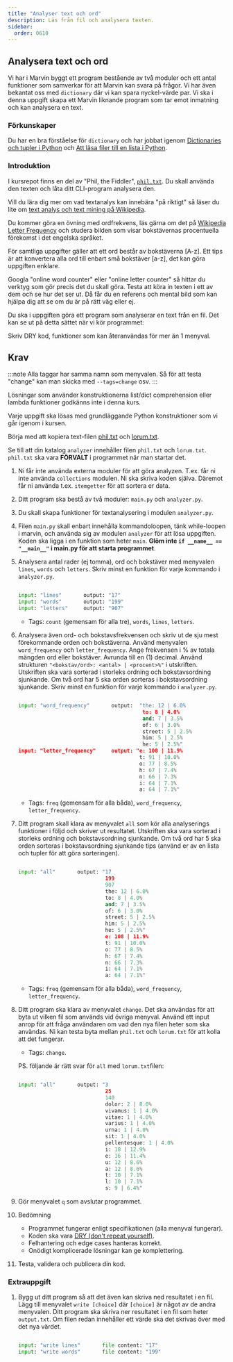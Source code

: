 ```yaml
---
title: "Analyser text och ord"
description: Läs från fil och analysera texten.
sidebar:
  order: 0610
---
```


## Analysera text och ord

Vi har i Marvin byggt ett program bestående av två moduler och ett antal funktioner som samverkar för att Marvin kan svara på frågor. Vi har även bekantat oss med `dictionary` där vi kan spara nyckel-värde par.  Vi ska i denna uppgift skapa ett Marvin liknande program som tar emot inmatning och kan analysera en text.


### Förkunskaper


Du har en bra förståelse för `dictionary` och har jobbat igenom [Dictionaries och tupler i Python](/website/laromaterial/övning/dictionaries-och-tupler-i-python) och [Att läsa filer till en lista i Python](/website/laromaterial/övning/att-lasa-filer-i-python).



### Introduktion

I kursrepot finns en del av "Phil, the Fiddler", [`phil.txt`](https://github.com/bth-python/python-abcd25/blob/main/src/kmom06/analyzer/phil.txt). Du skall använda den texten och låta ditt CLI-program analysera den.

Vill du lära dig mer om vad textanalys kan innebära "på riktigt" så läser du lite om [text analys och text mining på Wikipedia](https://en.wikipedia.org/wiki/Text_mining).

Du kommer göra en övning med ordfrekvens, läs gärna om det på [Wikipedia Letter Frequency](https://en.wikipedia.org/wiki/Letter_frequency) och studera bilden som visar bokstävernas procentuella förekomst i det engelska språket.

För samtliga uppgifter gäller att ett ord består av bokstäverna [A-z]. Ett tips är att konvertera alla ord till enbart små bokstäver [a-z], det kan göra uppgiften enklare.

Googla "online word counter" eller "online letter counter" så hittar du verktyg som gör precis det du skall göra. Testa att köra in texten i ett av dem och se hur det ser ut. Då får du en referens och mental bild som kan hjälpa dig att se om du är på rätt väg eller ej.

Du ska i uppgiften göra ett program som analyserar en text från en fil. Det kan se ut på detta sättet när vi kör programmet:

<script async id="asciicast-416107" src="https://asciinema.org/a/416107.js"></script>

Skriv DRY kod, funktioner som kan återanvändas för mer än 1 menyval.



## Krav

:::note
Alla taggar har samma namn som menyvalen. Så för att testa "change" kan man skicka med `--tags=change` osv.
:::

Lösningar som använder konstruktionerna list/dict comprehension eller lambda funktioner godkänns inte i denna kurs.

Varje uppgift ska lösas med grundläggande Python konstruktioner som vi går igenom i kursen.

Börja med att kopiera text-filen [phil.txt](https://github.com/bth-python/python-abcd25/blob/main/src/kmom06/analyzer/phil.txt) och [lorum.txt](https://github.com/bth-python/python-abcd25/blob/main/src/kmom06/analyzer/lorum.txt).

Se till att din katalog `analyzer` innehåller filen `phil.txt` och `lorum.txt`. `phil.txt` ska vara **FÖRVALT** i programmet när man startar det.

1. Ni får inte använda externa moduler för att göra analyzen. T.ex. får ni inte använda `collections` modulen. Ni ska skriva koden själva. Däremot får ni använda t.ex. `itemgetter` för att sortera er data.

1. Ditt program ska bestå av två moduler: `main.py` och `analyzer.py`.

1. Du skall skapa funktioner för textanalysering i modulen `analyzer.py`.

1. Filen `main.py` skall enbart innehålla kommandoloopen, tänk while-loopen i marvin, och använda sig av modulen `analyzer` för att lösa uppgiften. Koden ska ligga i en funktion som heter `main`. **Glöm inte `if __name__ == "__main__"` i main.py för att starta programmet**.

1. Analysera antal rader (ej tomma), ord och bokstäver med menyvalen `lines`, `words` och `letters`. Skriv minst en funktion för varje kommando i `analyzer.py`.

    ```python

    input: "lines"       output: "17"
    input: "words"       output: "199"
    input: "letters"     output: "907"
    ```

    - Tags: `count` (gemensam för alla tre), `words`, `lines`, `letters`. 



1. Analysera även ord- och bokstavsfrekvensen och skriv ut de sju mest förekommande orden och bokstäverna. Använd menyvalen `word_frequency` och `letter_frequency`. Ange frekvensen i % av totala mängden ord eller bokstäver. Avrunda till en (1) decimal. Använd strukturen `"<bokstav/ord>: <antal> | <procent>%"` i utskriften. Utskriften ska vara sorterad i storleks ordning och bokstavsordning sjunkande. Om två ord har 5 ska orden sorteras i bokstavsordning sjunkande. Skriv minst en funktion för varje kommando i `analyzer.py`.

    ```python

    input: "word_frequency"       output:  "the: 12 | 6.0%
                                            to: 8 | 4.0%
                                            and: 7 | 3.5%
                                            of: 6 | 3.0%
                                            street: 5 | 2.5%
                                            him: 5 | 2.5%
                                            he: 5 | 2.5%" 
    input: "letter_frequency"     output: "e: 108 | 11.9%
                                           t: 91 | 10.0%
                                           o: 77 | 8.5%
                                           h: 67 | 7.4%
                                           n: 66 | 7.3%
                                           i: 64 | 7.1%
                                           a: 64 | 7.1%"
    ```

    - Tags: `freq` (gemensam för alla båda), `word_frequency`, `letter_frequency`. 



1. Ditt program skall klara av menyvalet `all` som kör alla analyserings funktioner i följd och skriver ut resultatet. Utskriften ska vara sorterad i storleks ordning och bokstavsordning sjunkande. Om två ord har 5 ska orden sorteras i bokstavsordning sjunkande tips (använd er av en lista och tupler för att göra sorteringen).

    ```python

    input: "all"       output: "17
                                199
                                907
                                the: 12 | 6.0%
                                to: 8 | 4.0%
                                and: 7 | 3.5%
                                of: 6 | 3.0%
                                street: 5 | 2.5%
                                him: 5 | 2.5%
                                he: 5 | 2.5%" 
                                e: 108 | 11.9%
                                t: 91 | 10.0%
                                o: 77 | 8.5%
                                h: 67 | 7.4%
                                n: 66 | 7.3%
                                i: 64 | 7.1%
                                a: 64 | 7.1%"
    ```

    - Tags: `freq` (gemensam för alla båda), `word_frequency`, `letter_frequency`. 

1. Ditt program ska klara av menyvalet `change`. Det ska användas för att byta ut vilken fil som används vid övriga menyval. Använd ett input anrop för att fråga användaren om vad den nya filen heter som ska användas. Ni kan testa byta mellan `phil.txt` och `lorum.txt` för att kolla att det fungerar.

    - Tags: `change`.
    
    PS. följande är rätt svar för `all` med `lorum.txt`filen:

    ```python

    input: "all"       output: "3
                                25
                                140
                                dolor: 2 | 8.0%
                                vivamus: 1 | 4.0%
                                vitae: 1 | 4.0%
                                varius: 1 | 4.0%
                                urna: 1 | 4.0%
                                sit: 1 | 4.0%
                                pellentesque: 1 | 4.0%
                                i: 18 | 12.9%
                                e: 16 | 11.4%
                                u: 12 | 8.6%
                                a: 12 | 8.6%
                                t: 10 | 7.1%
                                l: 10 | 7.1%
                                s: 9 | 6.4%"
    ```

1. Gör menyvalet `q` som avslutar programmet.

1. Bedömning

    - Programmet fungerar enligt specifikationen (alla menyval fungerar).
    - Koden ska vara [DRY (don't repeat yourself)](https://en.wikipedia.org/wiki/Don%27t_repeat_yourself).
    - Felhantering och edge cases hanteras korrekt.
    - Onödigt komplicerade lösningar kan ge komplettering.


1. Testa, validera och publicera din kod.


### Extrauppgift

1. Bygg ut ditt program så att det även kan skriva ned resultatet i en fil. Lägg till menyvalet `write [choice]` där `[choice]` är något av de andra menyvalen. Ditt program ska skriva ner resultatet i en fil som heter `output.txt`. Om filen redan innehåller ett värde ska det skrivas över med det nya värdet.

    ```python

    input: "write lines"       file content: "17"
    input: "write words"       file content: "199"
    ```
